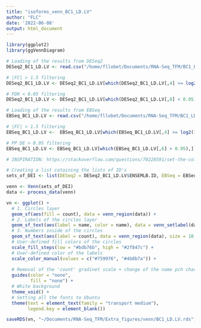 ```yaml
---
title: "isoforms_venn_BC1_LD.LV"
author: "FLC"
date: '2022-06-08'
output: html_document
---
```

```r
library(ggplot2)
library(ggVennDiagram)
```



```r
# Loading of the results from DESeq2
DESeq2_BC1_LD.LV <- read.csv("/home/fllobet/Documents/RNA-Seq_TFM/BC1_LD.LV/ISOFORMS/BC1_LD.iF.LV.SF.Results_a_0.05.csv", sep = ";")

# |FC| > 1.5 filtering
DESeq2_BC1_LD.LV <- DESeq2_BC1_LD.LV[which(DESeq2_BC1_LD.LV[,4] >= log2(1.5) | DESeq2_BC1_LD.LV[,4] <= -log2(1.5)),]

# FDR < 0.05 filtering 
DESeq2_BC1_LD.LV <- DESeq2_BC1_LD.LV[which(DESeq2_BC1_LD.LV[,8] < 0.05),]

# Loading of the results from EBSeq
EBSeq_BC1_LD.LV <- read.csv("/home/fllobet/Documents/RNA-Seq_TFM/BC1_LD.LV/ISOFORMS/EBSeq/BC1_LD.iF.LV_EBrb_SIGNIF.Results.csv", sep = ";")

# |FC| > 1.5 filtering
EBSeq_BC1_LD.LV <-  EBSeq_BC1_LD.LV[which(EBSeq_BC1_LD.LV[,4] >= log2(1.5) | EBSeq_BC1_LD.LV[,4] <= -log2(1.5)),]

# PP DE > 0.95 filtering 
EBSeq_BC1_LD.LV <- EBSeq_BC1_LD.LV[which(EBSeq_BC1_LD.LV[,6] > 0.95),]
```

```r
# INSPIRATION: https://stackoverflow.com/questions/70228591/set-the-color-of-categories-in-venn-diagram-in-r

# Creating a list cotaining the lists of ID's
sets_of_DEI <- list(DESeq2 = DESeq2_BC1_LD.LV$ENSEMLB.ID, EBSeq = EBSeq_BC1_LD.LV$ENSEMBL.ID)

venn <- Venn(sets_of_DEI)
data <- process_data(venn)

vn <- ggplot() + 
  # 1. Circles layer
  geom_sf(aes(fill = count), data = venn_region(data)) +
  # 2. Labels of the circles layer
  geom_sf_text(aes(label = name, color = name), data = venn_setlabel(data), fontface = "bold", size = 6, nudge_y = 0.4) +
  # 3. Numbers inside of the circles
  geom_sf_text(aes(label = count), data = venn_region(data), size = 10, fontface = "bold", color = "#FFFFFF") +
  # User-defined fill colors of the circles
  scale_fill_steps(low = "#bdb76b", high = "#2f847c") +
  # User-defined color of the labels
  scale_color_manual(values = c("#759976", "#4b8b7a")) + 
  
  # Removal of the 'count' gradinet scale + change of the name pch character
  guides(color = "none",
         fill = "none") +
  # White background
  theme_void() + 
  # Setting all the fonts to Ubuntu
  theme(text = element_text(family = "transport medium"),
        legend.key = element_blank()) 

saveRDS(vn, "~/Documents/RNA-Seq_TFM/Extra_figures/venn/BC1_LD.LV.rds")
```

